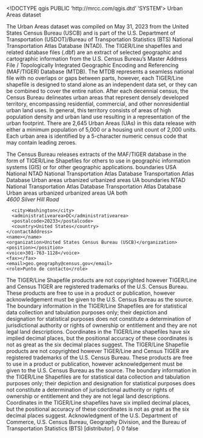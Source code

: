 <!DOCTYPE qgis PUBLIC 'http://mrcc.com/qgis.dtd' 'SYSTEM'>
<qgis version="3.28.8-Firenze">
  <identifier>Urban Areas</identifier>
  <parentidentifier></parentidentifier>
  <language></language>
  <type>dataset</type>
  <title>Urban Areas</title>
  <abstract>The Urban Areas dataset was compiled on May 31, 2023 from the United States Census Bureau (USCB) and is part of the U.S. Department of Transportation (USDOT)/Bureau of Transportation Statistics (BTS) National Transportation Atlas Database (NTAD). The TIGER/Line shapefiles and related database files (.dbf) are an extract of selected geographic and cartographic information from the U.S. Census Bureau's Master Address File / Topologically Integrated Geographic Encoding and Referencing (MAF/TIGER) Database (MTDB). The MTDB represents a seamless national file with no overlaps or gaps between parts, however, each TIGER/Line shapefile is designed to stand alone as an independent data set, or they can be combined to cover the entire nation. After each decennial census, the Census Bureau delineates urban areas that represent densely developed territory, encompassing residential, commercial, and other nonresidential urban land uses. In general, this territory consists of areas of high population density and urban land use resulting in a representation of the urban footprint. There are 2,645 Urban Areas (UAs) in this data release with either a minimum population of 5,000 or a housing unit count of 2,000 units. Each urban area is identified by a 5-character numeric census code that may contain leading zeroes.

The Census Bureau releases extracts of the MAF/TIGER database in the form of TIGER/Line Shapefiles for others to use in geographic information systems (GIS) or for other geographic applications.</abstract>
  <keywords vocabulary="Buscar claves">
    <keyword>boundaries</keyword>
    <keyword>USA</keyword>
    <keyword>National</keyword>
    <keyword>NTAD</keyword>
    <keyword>National Transportation Atlas Database</keyword>
    <keyword>Transportation</keyword>
    <keyword>Atlas</keyword>
    <keyword>Database</keyword>
    <keyword>Urban</keyword>
    <keyword>areas</keyword>
    <keyword>urbanized</keyword>
    <keyword>urbanized areas</keyword>
    <keyword>UA</keyword>
  </keywords>
  <keywords vocabulary="gmd:topicCategory">
    <keyword>boundaries</keyword>
    <keyword>NTAD</keyword>
    <keyword>National Transportation Atlas Database</keyword>
    <keyword>Transportation</keyword>
    <keyword>Atlas</keyword>
    <keyword>Database</keyword>
    <keyword>Urban</keyword>
    <keyword>areas</keyword>
    <keyword>urbanized</keyword>
    <keyword>urbanized areas</keyword>
    <keyword>UA</keyword>
  </keywords>
  <contact>
    <contactAddress>
      <type>both</type>
      <address>4600 Silver Hill Road</address>
      <city>Washington</city>
      <administrativearea>DC</administrativearea>
      <postalcode>20233</postalcode>
      <country>United States</country>
    </contactAddress>
    <name></name>
    <organization>United States Census Bureau (USCB)</organization>
    <position></position>
    <voice>301-763-1128</voice>
    <fax></fax>
    <email>geo.geography@census.gov</email>
    <role>Punto de contacto</role>
  </contact>
  <links>
    <link description="" type="download" url="https://doi.org/10.21949/1522282" mimeType="" size="" name="Open Data Catalog" format=""/>
  </links>
  <fees></fees>
  <constraints type="Limitaciones de uso">The TIGER/Line Shapefile products are not copyrighted however TIGER/Line and Census TIGER are registered trademarks of the U.S. Census Bureau. These products are free to use in a product or publication, however acknowledgement must be given to the U.S. Census Bureau as the source. The boundary information in the TIGER/Line Shapefiles are for statistical data collection and tabulation purposes only; their depiction and designation for statistical purposes does not constitute a determination of jurisdictional authority or rights of ownership or entitlement and they are not legal land descriptions. Coordinates in the TIGER/Line shapefiles have six implied decimal places, but the positional accuracy of these coordinates is not as great as the six decimal places suggest.</constraints>
  <constraints type="Limitaciones de uso">The TIGER/Line Shapefile products are not copyrighted however TIGER/Line and Census TIGER are registered trademarks of the U.S. Census Bureau. These products are free to use in a product or publication, however acknowledgement must be given to the U.S. Census Bureau as the source. The boundary information in the TIGER/Line Shapefiles are for statistical data collection and tabulation purposes only; their depiction and designation for statistical purposes does not constitute a determination of jurisdictional authority or rights of ownership or entitlement and they are not legal land descriptions. Coordinates in the TIGER/Line shapefiles have six implied decimal places, but the positional accuracy of these coordinates is not as great as the six decimal places suggest.</constraints>
  <rights>Acknowledgment of the U.S. Department of Commerce, U.S. Census Bureau, Geography Division, and the Bureau of Transportation Statistics (BTS) [distributor].</rights>
  <encoding></encoding>
  <crs>
    <spatialrefsys nativeFormat="Wkt">
      <wkt></wkt>
      <proj4></proj4>
      <srsid>0</srsid>
      <srid>0</srid>
      <authid></authid>
      <description></description>
      <projectionacronym></projectionacronym>
      <ellipsoidacronym></ellipsoidacronym>
      <geographicflag>false</geographicflag>
    </spatialrefsys>
  </crs>
  <extent>
    <spatial crs="EPSG:4326" minz="0" maxx="146.15441799999999262" maxy="71.43978599999999801" miny="-14.60181299999999993" dimensions="2" minx="-178.4435929999999928" maxz="0"/>
  </extent>
</qgis>
